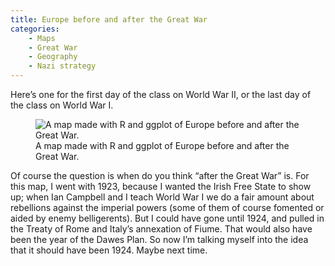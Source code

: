 ```yaml
---
title: Europe before and after the Great War
categories:
    - Maps
    - Great War
    - Geography
    - Nazi strategy
---
```


Here's one for the first day of the class on World War II, or the last day of the class on World War I.

![A map made with R and ggplot of Europe before and after the Great War.](eurs.png)

Of course the question is when do you think "after the Great War" is. For this map, I went with 1923, because I wanted the Irish Free State to show up; when Ian Campbell and I teach World War I we do a fair amount about rebellions against the imperial powers (some of them of course fomented or aided by enemy belligerents). But I could have gone until 1924, and pulled in the Treaty of Rome and Italy's annexation of Fiume. That would also have been the year of the Dawes Plan. So now I'm talking myself into the idea that it should have been 1924. Maybe next time.
